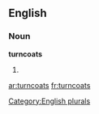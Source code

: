 
==English==

===Noun===
'''turncoats'''

# {{plural of|[[turncoat]]}}

[[Category:English plurals]]

[[ar:turncoats]]
[[fr:turncoats]]